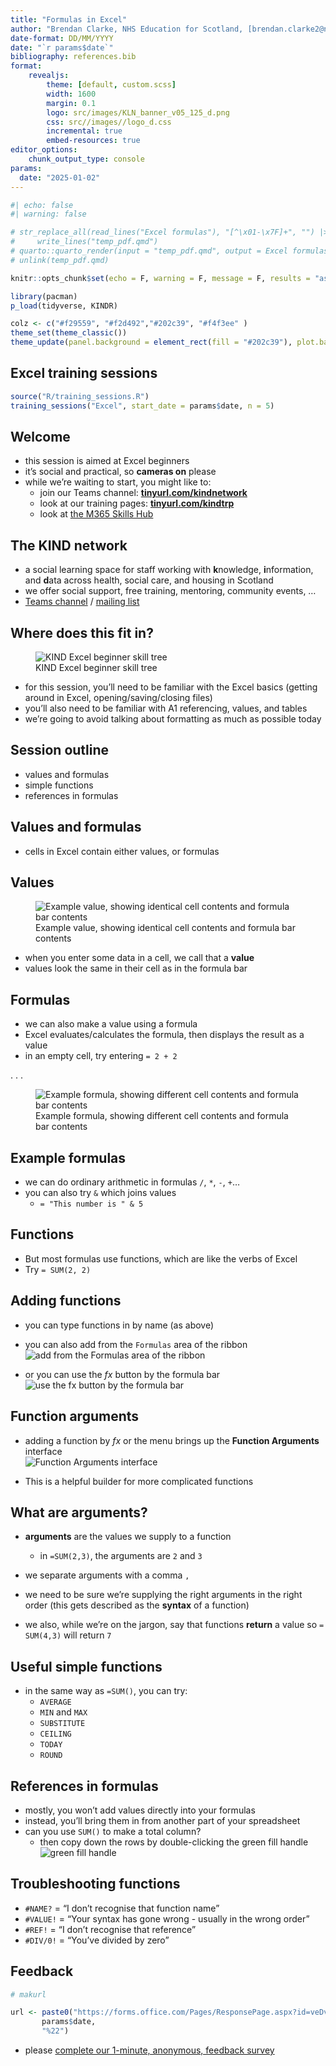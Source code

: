 ```yaml
---
title: "Formulas in Excel"
author: "Brendan Clarke, NHS Education for Scotland, [brendan.clarke2@nhs.scot](mailto:brendan.clarke2@nhs.scot)"
date-format: DD/MM/YYYY
date: "`r params$date`"
bibliography: references.bib
format:
    revealjs:
        theme: [default, custom.scss]
        width: 1600
        margin: 0.1
        logo: src/images/KLN_banner_v05_125_d.png
        css: src//images//logo_d.css
        incremental: true
        embed-resources: true
editor_options: 
    chunk_output_type: console
params:
  date: "2025-01-02"
---
```


```r
#| echo: false
#| warning: false

# str_replace_all(read_lines("Excel formulas"), "[^\x01-\x7F]+", "") |>
#     write_lines("temp_pdf.qmd")
# quarto::quarto_render(input = "temp_pdf.qmd", output = Excel formulas", output_format = "pdf")
# unlink(temp_pdf.qmd)

knitr::opts_chunk$set(echo = F, warning = F, message = F, results = "asis", fig.width = 15, fig.height = 6, fig.align = "center")

library(pacman)
p_load(tidyverse, KINDR)

colz <- c("#f29559", "#f2d492","#202c39", "#f4f3ee" )
theme_set(theme_classic())
theme_update(panel.background = element_rect(fill = "#202c39"), plot.background = element_rect(fill = "#202c39"), axis.line = element_line(size = 0.5, linetype = "solid", colour = "#f4f3ee"), axis.text = element_text(colour = "#f4f3ee"), text = element_text(colour = "#f4f3ee"), legend.background = element_rect(fill = "#4D5661"), strip.text = element_text(colour = "#f4f3ee"), strip.background = element_rect(fill = "#4D5661", color = "#202c39"), panel.grid.major = element_blank(), panel.grid.minor = element_blank())
```


## Excel training sessions

```r
source("R/training_sessions.R")
training_sessions("Excel", start_date = params$date, n = 5) 
```

## Welcome

- this session is aimed at Excel beginners
- it's social and practical, so **cameras on** please
- while we're waiting to start, you might like to:
  - join our Teams channel: **[tinyurl.com/kindnetwork](https://forms.office.com/r/WQdd6HSCEW)**
  - look at our training pages: **[tinyurl.com/kindtrp](https://nes-dew.github.io/KIND-training/)**
  - look at [the M365 Skills Hub](https://scottish.sharepoint.com/sites/NHSSLearningPathways)

## The KIND network

-   a social learning space for staff working with **k**nowledge, **i**nformation, and **d**ata across health, social care, and housing in Scotland
-   we offer social support, free training, mentoring, community events, ...
-   [Teams channel](https://teams.microsoft.com/l/team/19%3AQZ7-PbFVcziG2piHLt1_ifey3I2cwFL0yBuTSS8vVao1%40thread.tacv2/conversations?groupId=106d08f3-9026-40e2-b3c7-87cd87304d58&tenantId=10efe0bd-a030-4bca-809c-b5e6745e499a) / [mailing list](https://forms.office.com/pages/responsepage.aspx?id=veDvEDCgykuAnLXmdF5JmpopIZB9ynRJnrPUHVFccipURjM2NkZJUkhGOFlQRjQxRFhVUTgwT0UwVyQlQCN0PWcu)

## Where does this fit in?

![KIND Excel beginner skill tree](images/clipboard-1882650124.png)

-   for this session, you'll need to be familiar with the Excel basics (getting around in Excel, opening/saving/closing files)
-   you'll also need to be familiar with A1 referencing, values, and tables
-   we're going to avoid talking about formatting as much as possible today

## Session outline

-   values and formulas
-   simple functions
-   references in formulas

## Values and formulas

-   cells in Excel contain either values, or formulas


## Values

![Example value, showing identical cell contents and formula bar contents](images/clipboard-3551345224.png)

-   when you enter some data in a cell, we call that a **value**
-   values look the same in their cell as in the formula bar

## Formulas

-   we can also make a value using a formula
-   Excel evaluates/calculates the formula, then displays the result as a value
-   in an empty cell, try entering `= 2 + 2`

. . .

![Example formula, showing different cell contents and formula bar contents](images/clipboard-3551345224b.png)

## Example formulas

-   we can do ordinary arithmetic in formulas `/`, `*`, `-`, `+`...
-   you can also try `&` which joins values
    -   `= "This number is " & 5`

## Functions

-   But most formulas use functions, which are like the verbs of Excel
-   Try `= SUM(2, 2)`

## Adding functions

-   you can type functions in by name (as above)

-   you can also add from the `Formulas` area of the ribbon </br>![add from the Formulas area of the ribbon](images/clipboard-4177249094.png)

-   or you can use the $fx$ button by the formula bar </br>![use the fx button by the formula bar](images/clipboard-2091819162.png)

## Function arguments

-   adding a function by $fx$ or the menu brings up the **Function Arguments** interface </br>![Function Arguments interface](images/clipboard-2410234964.png)

-   This is a helpful builder for more complicated functions

## What are arguments?

+   **arguments** are the values we supply to a function 
    
    + in `=SUM(2,3)`, the arguments are `2` and `3`
+   we separate arguments with a comma `,`
+   we need to be sure we're supplying the right arguments in the right order (this gets described as the **syntax** of a function)
+   we also, while we're on the jargon, say that functions **return** a value so `= SUM(4,3)` will return `7`

## Useful simple functions

-   in the same way as `=SUM()`, you can try:
    -   `AVERAGE`
    -   `MIN` and `MAX`
    -   `SUBSTITUTE`
    -   `CEILING`
    -   `TODAY`
    -   `ROUND`

## References in formulas

-   mostly, you won't add values directly into your formulas
-   instead, you'll bring them in from another part of your spreadsheet
-   can you use `SUM()` to make a total column?
    -   then copy down the rows by double-clicking the green fill handle ![green fill handle](images/clipboard-4213326820.png)

## Troubleshooting functions

-   `#NAME?` = "I don't recognise that function name"
-   `#VALUE!` = "Your syntax has gone wrong - usually in the wrong order"
-   `#REF!` = "I don't recognise that reference"
-   `#DIV/0!` = "You've divided by zero"


## Feedback

```r
# makurl

url <- paste0("https://forms.office.com/Pages/ResponsePage.aspx?id=veDvEDCgykuAnLXmdF5Jmn79kl25VpJIq3eErXXCYKBUMlhWQVRTMERFVjU5TUdMSEVEMzYwODRWVC4u&r763e4a3a535149438ffa4d7812e07773=Excel%20formulas&r96bb56f248fb457899d2a813d349450f=%22", 
       params$date, 
       "%22")
```


-   please [complete our 1-minute, anonymous, feedback survey](`r url`)

